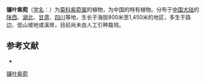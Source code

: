 {{Speciesbox
| name = 镰叶紫菀
| status = 
| status_system = 
| image =
| genus = Aster
| species = falcifolius
| authority = Hand.-Mazz.
}}

'''镰叶紫菀'''（[[学名|学名]]：{{lang|la|''Aster falcifolius''}}）为[[菊科|菊科]][[紫菀属|紫菀属]]的植物，为中国的特有植物。分布于[[中国大陆|中国大陆]]的[[陕西|陕西]]、[[湖北|湖北]]、[[甘肃|甘肃]]、[[四川|四川]]等地，生长于海拔800米至1,450米的地区，多生于路边、低山坡地或溪岸，目前尚未由人工引种栽培。

== 参考文献 ==
<div class="references-small">
* {{cite web| url =http://www.bioinfo.cn/db05/KmzwSpecies.php?action=view&id=4263| title =镰叶紫菀| work =《中国高等植物数据库全库》| publisher =中国科学院微生物研究所| author =昆明植物研究所| accessdate =2009-02-25| deadurl =yes| archiveurl =https://web.archive.org/web/20160305062220/http://www.bioinfo.cn/db05/KmzwSpecies.php?action=view&id=4263| archivedate =2016-03-05}}
</div>
{{Taxonbar|from=Q15231007}}

[[Category:紫菀属|镰叶紫菀]]


{{植物小作品}}